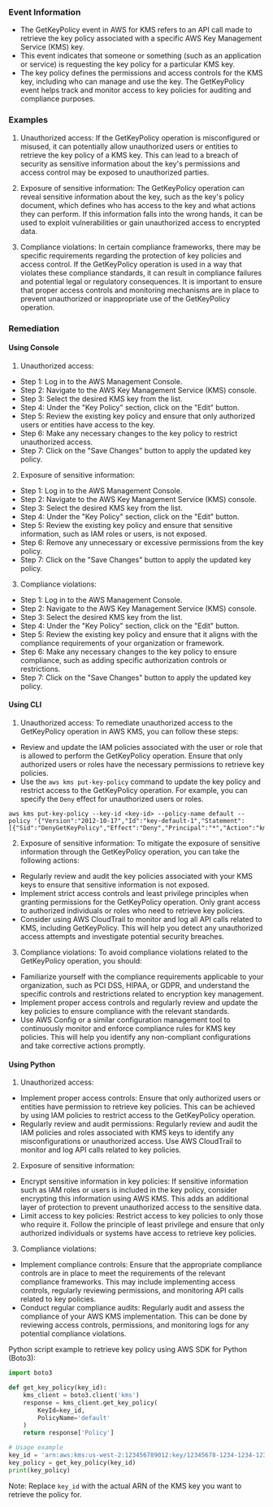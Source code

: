 
### Event Information

- The GetKeyPolicy event in AWS for KMS refers to an API call made to retrieve the key policy associated with a specific AWS Key Management Service (KMS) key.
- This event indicates that someone or something (such as an application or service) is requesting the key policy for a particular KMS key.
- The key policy defines the permissions and access controls for the KMS key, including who can manage and use the key. The GetKeyPolicy event helps track and monitor access to key policies for auditing and compliance purposes.


### Examples

1. Unauthorized access: If the GetKeyPolicy operation is misconfigured or misused, it can potentially allow unauthorized users or entities to retrieve the key policy of a KMS key. This can lead to a breach of security as sensitive information about the key's permissions and access control may be exposed to unauthorized parties.

2. Exposure of sensitive information: The GetKeyPolicy operation can reveal sensitive information about the key, such as the key's policy document, which defines who has access to the key and what actions they can perform. If this information falls into the wrong hands, it can be used to exploit vulnerabilities or gain unauthorized access to encrypted data.

3. Compliance violations: In certain compliance frameworks, there may be specific requirements regarding the protection of key policies and access control. If the GetKeyPolicy operation is used in a way that violates these compliance standards, it can result in compliance failures and potential legal or regulatory consequences. It is important to ensure that proper access controls and monitoring mechanisms are in place to prevent unauthorized or inappropriate use of the GetKeyPolicy operation.

### Remediation

#### Using Console

1. Unauthorized access:
- Step 1: Log in to the AWS Management Console.
- Step 2: Navigate to the AWS Key Management Service (KMS) console.
- Step 3: Select the desired KMS key from the list.
- Step 4: Under the "Key Policy" section, click on the "Edit" button.
- Step 5: Review the existing key policy and ensure that only authorized users or entities have access to the key.
- Step 6: Make any necessary changes to the key policy to restrict unauthorized access.
- Step 7: Click on the "Save Changes" button to apply the updated key policy.

2. Exposure of sensitive information:
- Step 1: Log in to the AWS Management Console.
- Step 2: Navigate to the AWS Key Management Service (KMS) console.
- Step 3: Select the desired KMS key from the list.
- Step 4: Under the "Key Policy" section, click on the "Edit" button.
- Step 5: Review the existing key policy and ensure that sensitive information, such as IAM roles or users, is not exposed.
- Step 6: Remove any unnecessary or excessive permissions from the key policy.
- Step 7: Click on the "Save Changes" button to apply the updated key policy.

3. Compliance violations:
- Step 1: Log in to the AWS Management Console.
- Step 2: Navigate to the AWS Key Management Service (KMS) console.
- Step 3: Select the desired KMS key from the list.
- Step 4: Under the "Key Policy" section, click on the "Edit" button.
- Step 5: Review the existing key policy and ensure that it aligns with the compliance requirements of your organization or framework.
- Step 6: Make any necessary changes to the key policy to ensure compliance, such as adding specific authorization controls or restrictions.
- Step 7: Click on the "Save Changes" button to apply the updated key policy.

#### Using CLI

1. Unauthorized access: To remediate unauthorized access to the GetKeyPolicy operation in AWS KMS, you can follow these steps:

- Review and update the IAM policies associated with the user or role that is allowed to perform the GetKeyPolicy operation. Ensure that only authorized users or roles have the necessary permissions to retrieve key policies.
- Use the `aws kms put-key-policy` command to update the key policy and restrict access to the GetKeyPolicy operation. For example, you can specify the `Deny` effect for unauthorized users or roles.

```
aws kms put-key-policy --key-id <key-id> --policy-name default --policy '{"Version":"2012-10-17","Id":"key-default-1","Statement":[{"Sid":"DenyGetKeyPolicy","Effect":"Deny","Principal":"*","Action":"kms:GetKeyPolicy","Resource":"*"}]}'
```

2. Exposure of sensitive information: To mitigate the exposure of sensitive information through the GetKeyPolicy operation, you can take the following actions:

- Regularly review and audit the key policies associated with your KMS keys to ensure that sensitive information is not exposed.
- Implement strict access controls and least privilege principles when granting permissions for the GetKeyPolicy operation. Only grant access to authorized individuals or roles who need to retrieve key policies.
- Consider using AWS CloudTrail to monitor and log all API calls related to KMS, including GetKeyPolicy. This will help you detect any unauthorized access attempts and investigate potential security breaches.

3. Compliance violations: To avoid compliance violations related to the GetKeyPolicy operation, you should:

- Familiarize yourself with the compliance requirements applicable to your organization, such as PCI DSS, HIPAA, or GDPR, and understand the specific controls and restrictions related to encryption key management.
- Implement proper access controls and regularly review and update the key policies to ensure compliance with the relevant standards.
- Use AWS Config or a similar configuration management tool to continuously monitor and enforce compliance rules for KMS key policies. This will help you identify any non-compliant configurations and take corrective actions promptly.

#### Using Python

1. Unauthorized access:
- Implement proper access controls: Ensure that only authorized users or entities have permission to retrieve key policies. This can be achieved by using IAM policies to restrict access to the GetKeyPolicy operation.
- Regularly review and audit permissions: Regularly review and audit the IAM policies and roles associated with KMS keys to identify any misconfigurations or unauthorized access. Use AWS CloudTrail to monitor and log API calls related to key policies.

2. Exposure of sensitive information:
- Encrypt sensitive information in key policies: If sensitive information such as IAM roles or users is included in the key policy, consider encrypting this information using AWS KMS. This adds an additional layer of protection to prevent unauthorized access to the sensitive data.
- Limit access to key policies: Restrict access to key policies to only those who require it. Follow the principle of least privilege and ensure that only authorized individuals or systems have access to retrieve key policies.

3. Compliance violations:
- Implement compliance controls: Ensure that the appropriate compliance controls are in place to meet the requirements of the relevant compliance frameworks. This may include implementing access controls, regularly reviewing permissions, and monitoring API calls related to key policies.
- Conduct regular compliance audits: Regularly audit and assess the compliance of your AWS KMS implementation. This can be done by reviewing access controls, permissions, and monitoring logs for any potential compliance violations.

Python script example to retrieve key policy using AWS SDK for Python (Boto3):

```python
import boto3

def get_key_policy(key_id):
    kms_client = boto3.client('kms')
    response = kms_client.get_key_policy(
        KeyId=key_id,
        PolicyName='default'
    )
    return response['Policy']

# Usage example
key_id = 'arn:aws:kms:us-west-2:123456789012:key/12345678-1234-1234-1234-123456789012'
key_policy = get_key_policy(key_id)
print(key_policy)
```

Note: Replace `key_id` with the actual ARN of the KMS key you want to retrieve the policy for.

